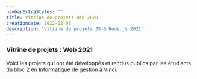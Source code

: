 ```yaml
---
navbarExtraStyles: ""
title: Vitrine de projets Web 2020
creationdate: 2022-02-08
description: "Vitrine de projets JS & Node.js 2021"
---
```


<Section className="pb-3">
  <Content>
    <h3 className="">Vitrine de projets : Web 2021</h3>
    <p className="pt-3 pb-3">
      Voici les projets qui ont été développés et rendus publics par les étudiants du bloc 2 en Informatique de gestion à Vinci.
    </p>
    <PublicProjectsView projectGroupName="Web2 2021" />
  </Content>
</Section>
